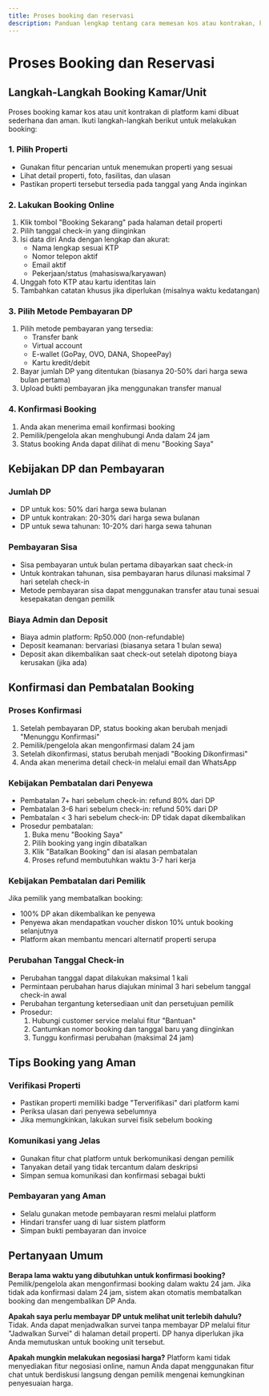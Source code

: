 ```yaml
---
title: Proses booking dan reservasi
description: Panduan lengkap tentang cara memesan kos atau kontrakan, kebijakan pembayaran DP, dan aturan pembatalan booking
---
```



# Proses Booking dan Reservasi

## Langkah-Langkah Booking Kamar/Unit

Proses booking kamar kos atau unit kontrakan di platform kami dibuat sederhana dan aman. Ikuti langkah-langkah berikut untuk melakukan booking:

### 1. Pilih Properti
- Gunakan fitur pencarian untuk menemukan properti yang sesuai
- Lihat detail properti, foto, fasilitas, dan ulasan
- Pastikan properti tersebut tersedia pada tanggal yang Anda inginkan

### 2. Lakukan Booking Online
1. Klik tombol "Booking Sekarang" pada halaman detail properti
2. Pilih tanggal check-in yang diinginkan
3. Isi data diri Anda dengan lengkap dan akurat:
   - Nama lengkap sesuai KTP
   - Nomor telepon aktif
   - Email aktif
   - Pekerjaan/status (mahasiswa/karyawan)
4. Unggah foto KTP atau kartu identitas lain
5. Tambahkan catatan khusus jika diperlukan (misalnya waktu kedatangan)

### 3. Pilih Metode Pembayaran DP
1. Pilih metode pembayaran yang tersedia:
   - Transfer bank
   - Virtual account
   - E-wallet (GoPay, OVO, DANA, ShopeePay)
   - Kartu kredit/debit
2. Bayar jumlah DP yang ditentukan (biasanya 20-50% dari harga sewa bulan pertama)
3. Upload bukti pembayaran jika menggunakan transfer manual

### 4. Konfirmasi Booking
1. Anda akan menerima email konfirmasi booking
2. Pemilik/pengelola akan menghubungi Anda dalam 24 jam
3. Status booking Anda dapat dilihat di menu "Booking Saya"

## Kebijakan DP dan Pembayaran

### Jumlah DP
- DP untuk kos: 50% dari harga sewa bulanan
- DP untuk kontrakan: 20-30% dari harga sewa bulanan
- DP untuk sewa tahunan: 10-20% dari harga sewa tahunan

### Pembayaran Sisa
- Sisa pembayaran untuk bulan pertama dibayarkan saat check-in
- Untuk kontrakan tahunan, sisa pembayaran harus dilunasi maksimal 7 hari setelah check-in
- Metode pembayaran sisa dapat menggunakan transfer atau tunai sesuai kesepakatan dengan pemilik

### Biaya Admin dan Deposit
- Biaya admin platform: Rp50.000 (non-refundable)
- Deposit keamanan: bervariasi (biasanya setara 1 bulan sewa)
- Deposit akan dikembalikan saat check-out setelah dipotong biaya kerusakan (jika ada)

## Konfirmasi dan Pembatalan Booking

### Proses Konfirmasi
1. Setelah pembayaran DP, status booking akan berubah menjadi "Menunggu Konfirmasi"
2. Pemilik/pengelola akan mengonfirmasi dalam 24 jam
3. Setelah dikonfirmasi, status berubah menjadi "Booking Dikonfirmasi"
4. Anda akan menerima detail check-in melalui email dan WhatsApp

### Kebijakan Pembatalan dari Penyewa
- Pembatalan 7+ hari sebelum check-in: refund 80% dari DP
- Pembatalan 3-6 hari sebelum check-in: refund 50% dari DP
- Pembatalan < 3 hari sebelum check-in: DP tidak dapat dikembalikan
- Prosedur pembatalan:
  1. Buka menu "Booking Saya"
  2. Pilih booking yang ingin dibatalkan
  3. Klik "Batalkan Booking" dan isi alasan pembatalan
  4. Proses refund membutuhkan waktu 3-7 hari kerja

### Kebijakan Pembatalan dari Pemilik
Jika pemilik yang membatalkan booking:
- 100% DP akan dikembalikan ke penyewa
- Penyewa akan mendapatkan voucher diskon 10% untuk booking selanjutnya
- Platform akan membantu mencari alternatif properti serupa

### Perubahan Tanggal Check-in
- Perubahan tanggal dapat dilakukan maksimal 1 kali
- Permintaan perubahan harus diajukan minimal 3 hari sebelum tanggal check-in awal
- Perubahan tergantung ketersediaan unit dan persetujuan pemilik
- Prosedur:
  1. Hubungi customer service melalui fitur "Bantuan"
  2. Cantumkan nomor booking dan tanggal baru yang diinginkan
  3. Tunggu konfirmasi perubahan (maksimal 24 jam)

## Tips Booking yang Aman

### Verifikasi Properti
- Pastikan properti memiliki badge "Terverifikasi" dari platform kami
- Periksa ulasan dari penyewa sebelumnya
- Jika memungkinkan, lakukan survei fisik sebelum booking

### Komunikasi yang Jelas
- Gunakan fitur chat platform untuk berkomunikasi dengan pemilik
- Tanyakan detail yang tidak tercantum dalam deskripsi
- Simpan semua komunikasi dan konfirmasi sebagai bukti

### Pembayaran yang Aman
- Selalu gunakan metode pembayaran resmi melalui platform
- Hindari transfer uang di luar sistem platform
- Simpan bukti pembayaran dan invoice

## Pertanyaan Umum

**Berapa lama waktu yang dibutuhkan untuk konfirmasi booking?**
Pemilik/pengelola akan mengonfirmasi booking dalam waktu 24 jam. Jika tidak ada konfirmasi dalam 24 jam, sistem akan otomatis membatalkan booking dan mengembalikan DP Anda.

**Apakah saya perlu membayar DP untuk melihat unit terlebih dahulu?**
Tidak. Anda dapat menjadwalkan survei tanpa membayar DP melalui fitur "Jadwalkan Survei" di halaman detail properti. DP hanya diperlukan jika Anda memutuskan untuk booking unit tersebut.

**Apakah mungkin melakukan negosiasi harga?**
Platform kami tidak menyediakan fitur negosiasi online, namun Anda dapat menggunakan fitur chat untuk berdiskusi langsung dengan pemilik mengenai kemungkinan penyesuaian harga.



